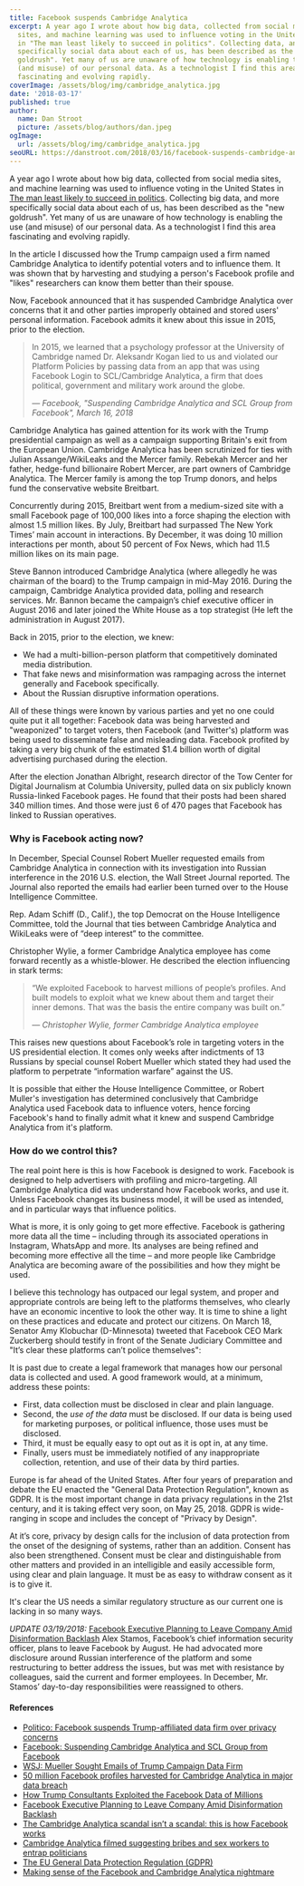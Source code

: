 ```yaml
---
title: Facebook suspends Cambridge Analytica
excerpt: A year ago I wrote about how big data, collected from social media
  sites, and machine learning was used to influence voting in the United States
  in "The man least likely to succeed in politics". Collecting data, and more
  specifically social data about each of us, has been described as the "new
  goldrush". Yet many of us are unaware of how technology is enabling the use
  (and misuse) of our personal data. As a technologist I find this area
  fascinating and evolving rapidly.
coverImage: /assets/blog/img/cambridge_analytica.jpg
date: '2018-03-17'
published: true
author:
  name: Dan Stroot
  picture: /assets/blog/authors/dan.jpeg
ogImage:
  url: /assets/blog/img/cambridge_analytica.jpg
seoURL: https://danstroot.com/2018/03/16/facebook-suspends-cambridge-analytica/
---
```


A year ago I wrote about how big data, collected from social media sites, and machine learning was used to influence voting in the United States in [The man least likely to succeed in politics](/posts/2017-03-19-the-man-least-likely-to-succeed-in-politics/). Collecting big data, and more specifically social data about each of us, has been described as the "new goldrush". Yet many of us are unaware of how technology is enabling the use (and misuse) of our personal data. As a technologist I find this area fascinating and evolving rapidly.

In the article I discussed how the Trump campaign used a firm named Cambridge Analytica to identify potential voters and to influence them. It was shown that by harvesting and studying a person's Facebook profile and "likes" researchers can know them better than their spouse.

Now, Facebook announced that it has suspended Cambridge Analytica over concerns that it and other parties improperly obtained and stored users' personal information. Facebook admits it knew about this issue in 2015, prior to the election.

> In 2015, we learned that a psychology professor at the University of Cambridge named Dr. Aleksandr Kogan lied to us and violated our Platform Policies by passing data from an app that was using Facebook Login to SCL/Cambridge Analytica, a firm that does political, government and military work around the globe.
>
> <cite>
>   &mdash; Facebook, "Suspending Cambridge Analytica and SCL Group from Facebook", March 16, 2018
> </cite>

Cambridge Analytica has gained attention for its work with the Trump presidential campaign as well as a campaign supporting Britain's exit from the European Union. Cambridge Analytica has been scrutinized for ties with Julian Assange/WikiLeaks and the Mercer family. Rebekah Mercer and her father, hedge-fund billionaire Robert Mercer, are part owners of Cambridge Analytica. The Mercer family is among the top Trump donors, and helps fund the conservative website Breitbart.

Concurrently during 2015, Breitbart went from a medium-sized site with a small Facebook page of 100,000 likes into a force shaping the election with almost 1.5 million likes. By July, Breitbart had surpassed The New York Times’ main account in interactions. By December, it was doing 10 million interactions per month, about 50 percent of Fox News, which had 11.5 million likes on its main page.

Steve Bannon introduced Cambridge Analytica (where allegedly he was chairman of the board) to the Trump campaign in mid-May 2016. During the campaign, Cambridge Analytica provided data, polling and research services. Mr. Bannon became the campaign’s chief executive officer in August 2016 and later joined the White House as a top strategist (He left the administration in August 2017).

Back in 2015, prior to the election, we knew:

- We had a multi-billion-person platform that competitively dominated media distribution.
- That fake news and misinformation was rampaging across the internet generally and Facebook specifically.
- About the Russian disruptive information operations.

All of these things were known by various parties and yet no one could quite put it all together: Facebook data was being harvested and "weaponized" to target voters, then Facebook (and Twitter's) platform was being used to disseminate false and misleading data. Facebook profited by taking a very big chunk of the estimated $1.4 billion worth of digital advertising purchased during the election.

After the election Jonathan Albright, research director of the Tow Center for Digital Journalism at Columbia University, pulled data on six publicly known Russia-linked Facebook pages. He found that their posts had been shared 340 million times. And those were just 6 of 470 pages that Facebook has linked to Russian operatives.

### Why is Facebook acting now?

In December, Special Counsel Robert Mueller requested emails from Cambridge Analytica in connection with its investigation into Russian interference in the 2016 U.S. election, the Wall Street Journal reported. The Journal also reported the emails had earlier been turned over to the House Intelligence Committee.

Rep. Adam Schiff (D., Calif.), the top Democrat on the House Intelligence Committee, told the Journal that ties between Cambridge Analytica and WikiLeaks were of “deep interest” to the committee.

Christopher Wylie, a former Cambridge Analytica employee has come forward recently as a whistle-blower. He described the election influencing in stark terms:

> “We exploited Facebook to harvest millions of people’s profiles. And built models to exploit what we knew about them and target their inner demons. That was the basis the entire company was built on.”
>
> <cite>&mdash; Christopher Wylie, former Cambridge Analytica employee</cite>

This raises new questions about Facebook’s role in targeting voters in the US presidential election. It comes only weeks after indictments of 13 Russians by special counsel Robert Mueller which stated they had used the platform to perpetrate “information warfare” against the US.

It is possible that either the House Intelligence Committee, or Robert Muller's investigation has determined conclusively that Cambridge Analytica used Facebook data to influence voters, hence forcing Facebook's hand to finally admit what it knew and suspend Cambridge Analytica from it's platform.

### How do we control this?

The real point here is this is how Facebook is designed to work. Facebook is designed to help advertisers with profiling and micro-targeting. All Cambridge Analytica did was understand how Facebook works, and use it. Unless Facebook changes its business model, it will be used as intended, and in particular ways that influence politics.

What is more, it is only going to get more effective. Facebook is gathering more data all the time – including through its associated operations in Instagram, WhatsApp and more. Its analyses are being refined and becoming more effective all the time – and more people like Cambridge Analytica are becoming aware of the possibilities and how they might be used.

I believe this technology has outpaced our legal system, and proper and appropriate controls are being left to the platforms themselves, who clearly have an economic incentive to look the other way. It is time to shine a light on these practices and educate and protect our citizens. On March 18, Senator Amy Klobuchar (D-Minnesota) tweeted that Facebook CEO Mark Zuckerberg should testify in front of the Senate Judiciary Committee and "It’s clear these platforms can’t police themselves":

<CustomTweet id='975158333446541312' />

It is past due to create a legal framework that manages how our personal data is collected and used. A good framework would, at a minimum, address these points:

- First, data collection must be disclosed in clear and plain language.
- Second, the _use of the data_ must be disclosed. If our data is being used for marketing purposes, or political influence, those uses must be disclosed.
- Third, it must be equally easy to opt out as it is opt in, at any time.
- Finally, users must be immediately notified of any inappropriate collection, retention, and use of their data by third parties.

Europe is far ahead of the United States. After four years of preparation and debate the EU enacted the "General Data Protection Regulation", known as GDPR. It is the most important change in data privacy regulations in the 21st century, and it is taking effect very soon, on May 25, 2018. GDPR is wide-ranging in scope and includes the concept of "Privacy by Design".

At it’s core, privacy by design calls for the inclusion of data protection from the onset of the designing of systems, rather than an addition. Consent has also been strengthened. Consent must be clear and distinguishable from other matters and provided in an intelligible and easily accessible form, using clear and plain language. It must be as easy to withdraw consent as it is to give it.​

It's clear the US needs a similar regulatory structure as our current one is lacking in so many ways.

_UPDATE 03/19/2018:_ [Facebook Executive Planning to Leave Company Amid Disinformation Backlash](https://www.nytimes.com/2018/03/19/technology/facebook-alex-stamos.html?hp&action=click&pgtype=Homepage&clickSource=story-heading&module=first-column-region&region=top-news&WT.nav=top-news) Alex Stamos, Facebook’s chief information security officer, plans to leave Facebook by August. He had advocated more disclosure around Russian interference of the platform and some restructuring to better address the issues, but was met with resistance by colleagues, said the current and former employees. In December, Mr. Stamos’ day-to-day responsibilities were reassigned to others.

#### References

- [Politico: Facebook suspends Trump-affiliated data firm over privacy concerns](https://www.politico.com/story/2018/03/16/facebook-cambridge-analytica-suspended-trump-campaign-468692?cid=apn)
- [Facebook: Suspending Cambridge Analytica and SCL Group from Facebook](https://newsroom.fb.com/news/2018/03/suspending-cambridge-analytica/)
- [WSJ: Mueller Sought Emails of Trump Campaign Data Firm](https://www.wsj.com/articles/mueller-sought-emails-of-trump-campaign-data-firm-1513296899)
- [50 million Facebook profiles harvested for Cambridge Analytica in major data breach](https://www.theguardian.com/news/2018/mar/17/cambridge-analytica-facebook-influence-us-election)
- [How Trump Consultants Exploited the Facebook Data of Millions](https://www.nytimes.com/2018/03/17/us/politics/cambridge-analytica-trump-campaign.html)
- [Facebook Executive Planning to Leave Company Amid Disinformation Backlash](https://www.nytimes.com/2018/03/19/technology/facebook-alex-stamos.html?hp&action=click&pgtype=Homepage&clickSource=story-heading&module=first-column-region&region=top-news&WT.nav=top-news)
- [The Cambridge Analytica scandal isn’t a scandal: this is how Facebook works](https://www.independent.co.uk/voices/camridge-analytica-scandal-how-facebook-works-harvesting-data-politics-trump-brexit-a8264051.html)
- [Cambridge Analytica filmed suggesting bribes and sex workers to entrap politicians](https://www.channel4.com/news/cambridge-analytica-revealed-trumps-election-consultants-filmed-saying-they-use-bribes-and-sex-workers-to-entrap-politicians-investigation)
- [The EU General Data Protection Regulation (GDPR)](https://www.eugdpr.org/eugdpr.org.html)
- [Making sense of the Facebook and Cambridge Analytica nightmare](https://www.engadget.com/amp/2018/03/19/facebook-and-cambridge-analytica-nightmare/)
